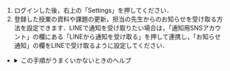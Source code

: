 
1. ログインした後，右上の「Settings」を押してください．
1. 登録した授業の資料や課題の更新，担当の先生からのお知らせを受け取る方法を設定できます．LINEで通知を受け取りたい場合は，「通知用SNSアカウント」の欄にある「LINEから通知を受け取る」を押して連携し，「お知らせ通知」の欄をLINEで受け取るように設定してください．

- <details>
    <summary>この手順がうまくいかないときのヘルプ</summary>

    - **「転送先メールアドレス」の欄の「連携メールアドレス」が表示されない：** UTASで登録したメールアドレスが，翌日以降に反映されます．登録したばかりだと表示されません．

    <If cond={props.support}>
    これらを確認して，それでもうまくいかなければ，[サポート窓口](/support/)に相談してください．
    </If>
  </details>